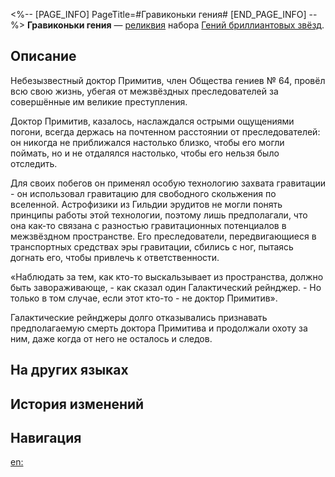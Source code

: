 <%-- [PAGE_INFO]
PageTitle=#Гравиконьки гения#
[END_PAGE_INFO] --%>
{{Реликвия Инфобокс
|id          = 61084
|Изображение = Предмет Гравиконьки гения.png
|Набор       = Гений бриллиантовых звёзд
|Предмет     = Ноги
|Упоминания  = 
}}
{{Описание|Пригодное для носки устройство для захвата гравитации, по форме напоминающее коньки. При быстром скольжении способно отражать мерцающий свет звёзд.}}
'''Гравиконьки гения''' — [[реликвия]] набора [[Гений бриллиантовых звёзд]].

==Описание==
Небезызвестный доктор Примитив, член Общества гениев №&nbsp;64, провёл всю свою жизнь, убегая от межзвёздных преследователей за совершённые им великие преступления.

Доктор Примитив, казалось, наслаждался острыми ощущениями погони, всегда держась на почтенном расстоянии от преследователей: он никогда не приближался настолько близко, чтобы его могли поймать, но и не отдалялся настолько, чтобы его нельзя было отследить.

Для своих побегов он применял особую технологию захвата гравитации - он использовал гравитацию для свободного скольжения по вселенной. Астрофизики из Гильдии эрудитов не могли понять принципы работы этой технологии, поэтому лишь предполагали, что она как-то связана с разностью гравитационных потенциалов в межзвёздном пространстве. Его преследователи, передвигающиеся в транспортных средствах эры гравитации, сбились с ног, пытаясь догнать его, чтобы привлечь к ответственности.

«Наблюдать за тем, как кто-то выскальзывает из пространства, должно быть завораживающе, - как сказал один Галактический рейнджер. - Но только в том случае, если этот кто-то - не доктор Примитив».

Галактические рейнджеры долго отказывались признавать предполагаемую смерть доктора Примитива и продолжали охоту за ним, даже когда от него не осталось и следов.

==На других языках==
{{На других языках
|en   = Genius's Gravity Walker
|zhs  = 天才的引力漫步
|zht  = 天才的引力漫步
|ja   = {{Rubi|天才|てんさい}}の{{Rubi|引力漫歩|いんりょくまんぽ}}
|ko   = 지니어스의 중력 보행
|es   = Patines de la gravedad del genio
|fr   = Patins gravitationnels de génie
|ru   = Гравиконьки гения
|th   = Genius's Gravity Walker
|vi   = Bước Đi Lực Hút Của Thiên Tài
|de   = Gravitationsgleiter des Genies
|id   = Genius's Gravity Walker
|pt   = Andador de Gravidade do Gênio
}}

==История изменений==
{{История изменений|3.5}}

==Навигация==
{{Набор Реликвий Навбокс|Гений бриллиантовых звёзд}}

[[en:]]